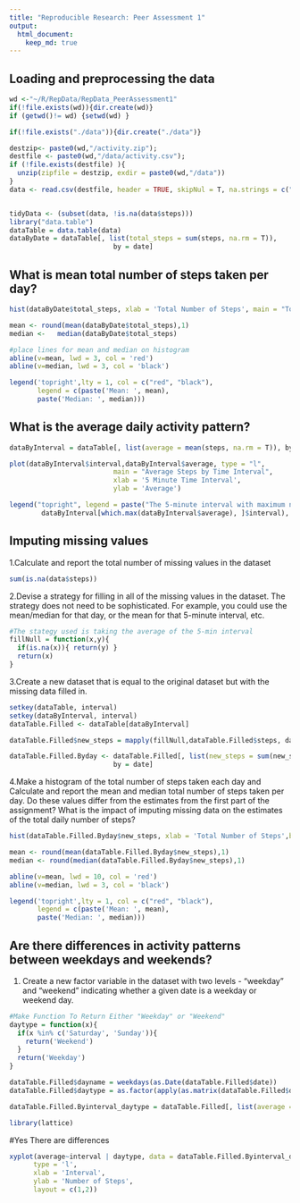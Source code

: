 ```yaml
---
title: "Reproducible Research: Peer Assessment 1"
output: 
  html_document:
    keep_md: true
---
```


## Loading and preprocessing the data
```r
wd <-"~/R/RepData/RepData_PeerAssessment1"
if(!file.exists(wd)){dir.create(wd)}
if (getwd()!= wd) {setwd(wd) }

if(!file.exists("./data")){dir.create("./data")}

destzip<- paste0(wd,"/activity.zip");
destfile <- paste0(wd,"/data/activity.csv");
if (!file.exists(destfile) ){
  unzip(zipfile = destzip, exdir = paste0(wd,"/data"))
} 
data <- read.csv(destfile, header = TRUE, skipNul = T, na.strings = c("NA","NULL") )


tidyData <- (subset(data, !is.na(data$steps)))
library("data.table")
dataTable = data.table(data)
dataByDate = dataTable[, list(total_steps = sum(steps, na.rm = T)), 
                          by = date]


```


## What is mean total number of steps taken per day?
```r
                          
hist(dataByDate$total_steps, xlab = 'Total Number of Steps', main = "Total Steps taken per day")

mean <- round(mean(dataByDate$total_steps),1)
median <-   median(dataByDate$total_steps)

#place lines for mean and median on histogram
abline(v=mean, lwd = 3, col = 'red')
abline(v=median, lwd = 3, col = 'black')

legend('topright',lty = 1, col = c("red", "black"),
       legend = c(paste('Mean: ', mean),
       paste('Median: ', median)))
```

## What is the average daily activity pattern?
```r
dataByInterval = dataTable[, list(average = mean(steps, na.rm = T)), by = interval]

plot(dataByInterval$interval,dataByInterval$average, type = "l", 
                          main = "Average Steps by Time Interval",
                          xlab = '5 Minute Time Interval', 
                          ylab = 'Average')

legend("topright", legend = paste("The 5-minute interval with maximum number of steps is: ",       
        dataByInterval[which.max(dataByInterval$average), ]$interval), cex = .6) 
```  

## Imputing missing values

1.Calculate and report the total number of missing values in the dataset 
```r
sum(is.na(data$steps))
```
2.Devise a strategy for filling in all of the missing values in the dataset. The strategy does not need to be sophisticated. For example, you could use the mean/median for that day, or the mean for that 5-minute interval, etc.
```r
#The stategy used is taking the average of the 5-min interval
fillNull = function(x,y){
  if(is.na(x)){ return(y) }
  return(x)
}
```
3.Create a new dataset that is equal to the original dataset but with the missing data filled in.
```r
setkey(dataTable, interval)
setkey(dataByInterval, interval)
dataTable.Filled <- dataTable[dataByInterval]

dataTable.Filled$new_steps = mapply(fillNull,dataTable.Filled$steps, dataTable.Filled$average)

dataTable.Filled.Byday <- dataTable.Filled[, list(new_steps = sum(new_steps, na.rm = T)), 
                          by = date]
```
4.Make a histogram of the total number of steps taken each day and Calculate and report the mean and median total number of steps taken per day. Do these values differ from the estimates from the first part of the assignment? What is the impact of imputing missing data on the estimates of the total daily number of steps?
```r
hist(dataTable.Filled.Byday$new_steps, xlab = 'Total Number of Steps',breaks = 60, main = "Total Steps taken per day")

mean <- round(mean(dataTable.Filled.Byday$new_steps),1)
median <- round(median(dataTable.Filled.Byday$new_steps),1)

abline(v=mean, lwd = 10, col = 'red')
abline(v=median, lwd = 3, col = 'black')

legend('topright',lty = 1, col = c("red", "black"),
       legend = c(paste('Mean: ', mean),
       paste('Median: ', median)))
```

## Are there differences in activity patterns between weekdays and weekends?

1. Create a new factor variable in the dataset with two levels - "weekday" and "weekend" indicating whether a given date is a weekday or weekend day.
```r
#Make Function To Return Either "Weekday" or "Weekend"
daytype = function(x){
  if(x %in% c('Saturday', 'Sunday')){
    return('Weekend')
  }
  return('Weekday')
}

dataTable.Filled$dayname = weekdays(as.Date(dataTable.Filled$date))
dataTable.Filled$daytype = as.factor(apply(as.matrix(dataTable.Filled$dayname), 1, daytype))

dataTable.Filled.Byinterval_daytype = dataTable.Filled[, list(average = mean(new_steps, na.rm = T)), by = list(interval, daytype)]

library(lattice)
```
#Yes There are differences
```r
xyplot(average~interval | daytype, data = dataTable.Filled.Byinterval_daytype,
      type = 'l',
      xlab = 'Interval',
      ylab = 'Number of Steps',
      layout = c(1,2))
```
